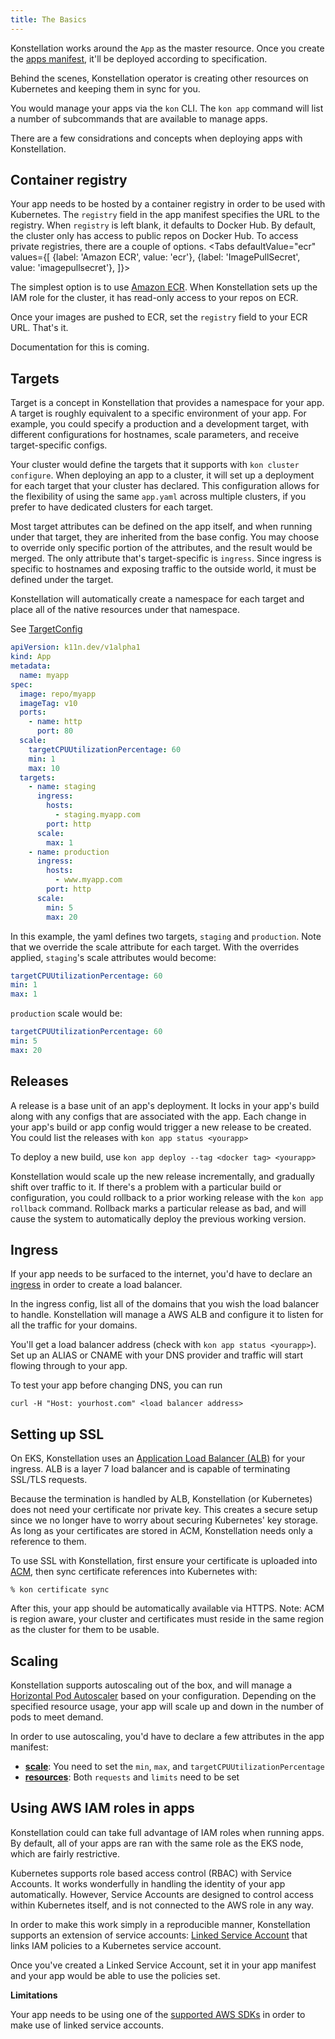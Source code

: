 ```yaml
---
title: The Basics
---
```



Konstellation works around the `App` as the master resource. Once you create the [apps manifest](../reference/manifest), it'll be deployed according to specification.

Behind the scenes, Konstellation operator is creating other resources on Kubernetes and keeping them in sync for you.

You would manage your apps via the `kon` CLI. The `kon app` command will list a number of subcommands that are available to manage apps.

There are a few considrations and concepts when deploying apps with Konstellation.

## Container registry

Your app needs to be hosted by a container registry in order to be used with Kubernetes. The `registry` field in the app manifest specifies the URL to the registry. When `registry` is left blank, it defaults to Docker Hub. By default, the cluster only has access to public repos on Docker Hub. To access private registries, there are a couple of options.
<Tabs
  defaultValue="ecr"
  values={[
    {label: 'Amazon ECR', value: 'ecr'},
    {label: 'ImagePullSecret', value: 'imagepullsecret'},
  ]}>
  <TabItem value="ecr">

The simplest option is to use [Amazon ECR](https://aws.amazon.com/ecr/). When Konstellation sets up the IAM role for the cluster, it has read-only access to your repos on ECR.

Once your images are pushed to ECR, set the `registry` field to your ECR URL. That's it.

  </TabItem>
  <TabItem value="imagepullsecret">

Documentation for this is coming.

  </TabItem>
</Tabs>

## Targets

Target is a concept in Konstellation that provides a namespace for your app. A target is roughly equivalent to a specific environment of your app. For example, you could specify a production and a development target, with different configurations for hostnames, scale parameters, and receive target-specific configs.

Your cluster would define the targets that it supports with `kon cluster configure`. When deploying an app to a cluster, it will set up a deployment for each target that your cluster has declared. This configuration allows for the flexibility of using the same `app.yaml` across multiple clusters, if you prefer to have dedicated clusters for each target.

Most target attributes can be defined on the app itself, and when running under that target, they are inherited from the base config. You may choose to override only specific portion of the attributes, and the result would be merged. The only attribute that's target-specific is `ingress`. Since ingress is specific to hostnames and exposing traffic to the outside world, it must be defined under the target.

Konstellation will automatically create a namespace for each target and place all of the native resources under that namespace.

See [TargetConfig](../reference/manifest#targetconfig)

```yaml title="App.yaml"
apiVersion: k11n.dev/v1alpha1
kind: App
metadata:
  name: myapp
spec:
  image: repo/myapp
  imageTag: v10
  ports:
    - name: http
      port: 80
  scale:
    targetCPUUtilizationPercentage: 60
    min: 1
    max: 10
  targets:
    - name: staging
      ingress:
        hosts:
          - staging.myapp.com
        port: http
      scale:
        max: 1
    - name: production
      ingress:
        hosts:
          - www.myapp.com
        port: http
      scale:
        min: 5
        max: 20
```

In this example, the yaml defines two targets, `staging` and `production`. Note that we override the scale attribute for each target. With the overrides applied, `staging`'s scale attributes would become:

```yaml
targetCPUUtilizationPercentage: 60
min: 1
max: 1
```

`production` scale would be:

```yaml
targetCPUUtilizationPercentage: 60
min: 5
max: 20
```

## Releases

A release is a base unit of an app's deployment. It locks in your app's build along with any configs that are associated with the app. Each change in your app's build or app config would trigger a new release to be created. You could list the releases with `kon app status <yourapp>`

To deploy a new build, use `kon app deploy --tag <docker tag> <yourapp>`

Konstellation would scale up the new release incrementally, and gradually shift over traffic to it. If there's a problem with a particular build or configuration, you could rollback to a prior working release with the `kon app rollback` command. Rollback marks a particular release as bad, and will cause the system to automatically deploy the previous working version.

## Ingress

If your app needs to be surfaced to the internet, you'd have to declare an [ingress](../reference/manifest#ingressconfig) in order to create a load balancer.

In the ingress config, list all of the domains that you wish the load balancer to handle. Konstellation will manage a AWS ALB and configure it to listen for all the traffic for your domains.

You'll get a load balancer address (check with `kon app status <yourapp>`). Set up an ALIAS or CNAME with your DNS provider and traffic will start flowing through to your app.

To test your app before changing DNS, you can run

```
curl -H "Host: yourhost.com" <load balancer address>
```

## Setting up SSL

On EKS, Konstellation uses an [Application Load Balancer (ALB)](https://aws.amazon.com/elasticloadbalancing/features/) for your ingress. ALB is a layer 7 load balancer and is capable of terminating SSL/TLS requests.

Because the termination is handled by ALB, Konstellation (or Kubernetes) does not need your certificate nor private key. This creates a secure setup since we no longer have to worry about securing Kubernetes' key storage. As long as your certificates are stored in ACM, Konstellation needs only a reference to them.

To use SSL with Konstellation, first ensure your certificate is uploaded into [ACM](https://console.aws.amazon.com/acm/home), then sync certificate references into Kubernetes with:

```text
% kon certificate sync
```

After this, your app should be automatically available via HTTPS. Note: ACM is region aware, your cluster and certificates must reside in the same region as the cluster for them to be usable.

## Scaling

Konstellation supports autoscaling out of the box, and will manage a [Horizontal Pod Autoscaler](https://kubernetes.io/docs/tasks/run-application/horizontal-pod-autoscale/) based on your configuration. Depending on the specified resource usage, your app will scale up and down in the number of pods to meet demand.

In order to use autoscaling, you'd have to declare a few attributes in the app manifest:

* [**scale**](../reference/manifest#scalespec): You need to set the `min`, `max`, and `targetCPUUtilizationPercentage`
* [**resources**](../reference/manifest#resource-requirements): Both `requests` and `limits` need to be set

## Using AWS IAM roles in apps

Konstellation could can take full advantage of IAM roles when running apps. By default, all of your apps are ran with the same role as the EKS node, which are fairly restrictive.

Kubernetes supports role based access control (RBAC) with Service Accounts. It works wonderfully in handling the identity of your app automatically. However, Service Accounts are designed to control access within Kubernetes itself, and is not connected to the AWS role in any way.

In order to make this work simply in a reproducible manner, Konstellation supports an extension of service accounts: [Linked Service Account](../reference/linkedserviceaccount) that links IAM policies to a Kubernetes service account.

Once you've created a Linked Service Account, set it in your app manifest and your app would be able to use the policies set.

__Limitations__

Your app needs to be using one of the [supported AWS SDKs](https://docs.aws.amazon.com/eks/latest/userguide/iam-roles-for-service-accounts-minimum-sdk.html) in order to make use of linked service accounts.
